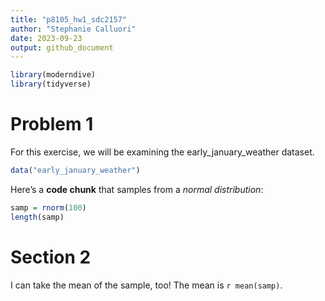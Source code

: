 ```yaml
---
title: "p8105_hw1_sdc2157"
author: "Stephanie Calluori"
date: 2023-09-23
output: github_document
---
```


```r
library(moderndive)
library(tidyverse)
```

# Problem 1

For this exercise, we will be examining the early_january_weather dataset.

```r
data("early_january_weather")
```


Here's a **code chunk** that samples from 
a _normal distribution_:

```r
samp = rnorm(100)
length(samp)
```

# Section 2

I can take the mean of the sample, too!
The mean is `r mean(samp)`.